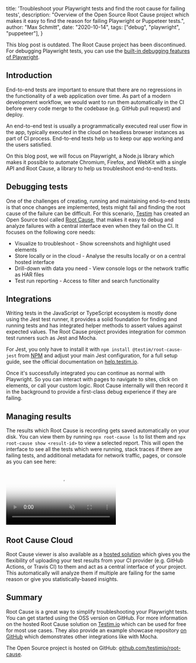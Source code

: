   title: 'Troubleshoot your Playwright tests and find the root cause for failing tests',
  description: "Overview of the Open Source Root Cause project which makes it easy to find the reason for failing Playwright or Puppeteer tests.",
  author: "Max Schmitt",
  date: "2020-10-14",
  tags: ["debug", "playwright", "puppeteer"],
}


<Warning>
  This blog post is outdated. The Root Cause project has been discontinued. For debugging Playwright tests, you can use the <a href="https://playwright.dev/docs/running-tests#debugging-tests">built-in debugging features of Playwright</a>.
</Warning>

## Introduction

End-to-end tests are important to ensure that there are no regressions in the functionality of a web application over time. As part of a modern development workflow, we would want to run them automatically in the CI before every code merge to the codebase (e.g. GitHub pull request) and deploy.

An end-to-end test is usually a programmatically executed real user flow in the app, typically executed in the cloud on headless browser instances as part of CI process. End-to-end tests help us to keep our app working and the users satisfied.

On this blog post, we will focus on Playwright, a Node.js library which makes it possible to automate Chromium, Firefox, and WebKit with a single API and Root Cause, a library to help us troubleshoot end-to-end tests.

## Debugging tests

One of the challenges of creating, running and maintaining end-to-end tests is that once changes are implemented, tests might fail and finding the root cause of the failure can be difficult. For this scenario, [Testim](https://www.testim.io) has created an Open Source tool called [Root Cause](https://github.com/testimio/root-cause), that makes it easy to debug and analyze failures with a central interface even when they fail on the CI. It focuses on the following core needs:

- Visualize to troubleshoot - Show screenshots and highlight used elements
- Store locally or in the cloud - Analyse the results locally or on a central hosted interface
- Drill-down with data you need - View console logs or the network traffic as HAR files
- Test run reporting - Access to filter and search functionality

## Integrations

Writing tests in the JavaScript or TypeScript ecosystem is mostly done using the Jest test runner, it provides a solid foundation for finding and running tests and has integrated helper methods to assert values against expected values. The Root Cause project provides integration for common test runners such as Jest and Mocha.

For Jest, you only have to install it with `npm install @testim/root-cause-jest` from [NPM](http://npmjs.com/package/@testim/root-cause-jest) and adjust your main Jest configuration, for a full setup guide, see the official documentation on [help.testim.io](https://help.testim.io/docs/getting-started-with-root-cause-cloud).

Once it's successfully integrated you can continue as normal with Playwright. So you can interact with pages to navigate to sites, click on elements, or call your custom logic. Root Cause internally will then record it in the background to provide a first-class debug experience if they are failing.

## Managing results

The results which Root Cause is recording gets saved automatically on your disk. You can view them by running `npx root-cause ls` to list them and `npx root-cause show <result-id>` to view a selected report. This will open the interface to see all the tests which were running, stack traces if there are failing tests, and additional metadata for network traffic, pages, or console as you can see here:

<div style={{textAlign: "center", margin: "10px 0"}}>
  <video playsInline autoPlay preload="metadata" muted loop poster="/blog/troubleshoot-playwright-puppeteer-tests/screenplay-banner.jpg" style={{width: "80%", margin: "auto"}}>
    <source src="/blog/troubleshoot-playwright-puppeteer-tests/root-cause-local_new_top.mp4" type="video/mp4"/>
  Your browser does not support the video tag.
  </video>
</div>

## Root Cause Cloud

Root Cause viewer is also available as a [hosted solution](https://www.testim.io/root-cause/) which gives you the flexibility of uploading your test results from your CI provider (e.g. GitHub Actions, or Travis CI) to them and act as a central interface of your project. This automatically will analyze them if multiple are failing for the same reason or give you statistically-based insights.

## Summary

Root Cause is a great way to simplify troubleshooting your Playwright tests. You can get started using the OSS version on GitHub. For more information on the hosted Root Cause solution on [Testim.io](https://www.testim.io/root-cause/) which can be used for free for most use cases. They also provide an example showcase repository [on GitHub](https://github.com/testimio/root-cause-interactive-demo) which demonstrates other integrations like with Mocha.

The Open Source project is hosted on GitHub: [github.com/testimio/root-cause](https://github.com/testimio/root-cause).
